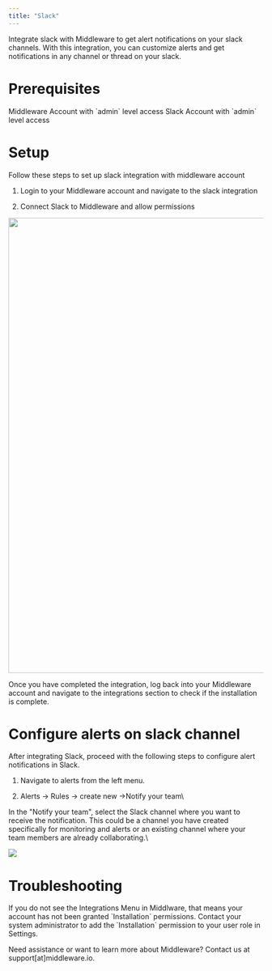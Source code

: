 ---
title: "Slack"
---

Integrate slack with Middleware to get alert notifications on your slack channels. With this integration, you can customize alerts and get notifications in any channel or thread on your slack.

# Prerequisites

<Steps>

  <Step title="Middleware Account">
    Middleware Account with `admin` level access
  </Step>

  <Step title="Slack Account">
    Slack Account with `admin` level access
  </Step>

</Steps>

# Setup

Follow these steps to set up slack integration with middleware account

1. Login to your Middleware account and navigate to the slack integration

2. Connect Slack to Middleware and allow permissions

<img src="https://media.giphy.com/media/v1.Y2lkPTc5MGI3NjExbmV4cWdiNGNpYXlzY2l2YzNibGJldHdnODZjZjVoZ3V1bDlnMWFmOCZlcD12MV9pbnRlcm5hbF9naWZfYnlfaWQmY3Q9Zw/0cM1wAMDutGbxZQnsq/giphy.gif" width="900" height="900" />

<Note> Once you have completed the integration, log back into your Middleware account and navigate to the integrations section to check if the installation is complete. </Note>
 

# Configure alerts on slack channel

After integrating Slack, proceed with the following steps to configure alert notifications in Slack.

1.  Navigate to alerts from the left menu.

2.  Alerts -> Rules -> create new ->Notify your team\

In the "Notify your team", select the Slack channel where you want to receive the notification. This could be a channel you have created specifically for monitoring and alerts or an existing channel where your team members are already collaborating.\

<img src="/images/integration/sl2.png" />

# Troubleshooting

<Accordion title="Missing Integrations Menu">
  If you do not see the Integrations Menu in Middlware, that means your account has not been granted `Installation` permissions. Contact your system administrator to add the `Installation` permission to your user role in Settings.
</Accordion>

<Note> Need assistance or want to learn more about Middleware? Contact us at support[at]middleware.io. </Note>
